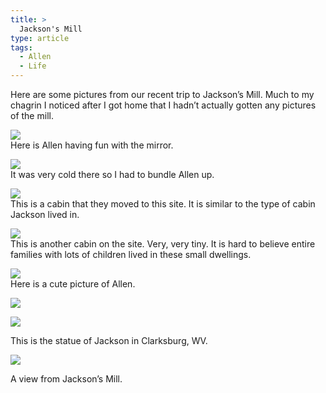 ```yaml
---
title: >
  Jackson's Mill
type: article
tags:
  - Allen
  - Life
---
```


Here are some pictures from our recent trip to Jackson’s Mill. Much to my chagrin I noticed after I got home that I hadn’t actually gotten any pictures of the mill.

![](http://www.tjdraper.com/myblogpics/AllenMirror.JPG)  
Here is Allen having fun with the mirror.

![](http://www.tjdraper.com/myblogpics/bundledup.JPG)  
It was very cold there so I had to bundle Allen up.

![](http://www.tjdraper.com/myblogpics/cabin.JPG)  
This is a cabin that they moved to this site. It is similar to the type of cabin Jackson lived in.

![](http://www.tjdraper.com/myblogpics/lakecabin.JPG)  
This is another cabin on the site. Very, very tiny. It is hard to believe entire families with lots of children lived in these small dwellings.

![](http://www.tjdraper.com/myblogpics/overalls.JPG)  
Here is a cute picture of Allen.

![](http://www.tjdraper.com/myblogpics/plaque.JPG)

![](http://www.tjdraper.com/myblogpics/statue.JPG)

This is the statue of Jackson in Clarksburg, WV.

![](http://www.tjdraper.com/myblogpics/view.JPG)

A view from Jackson’s Mill.
